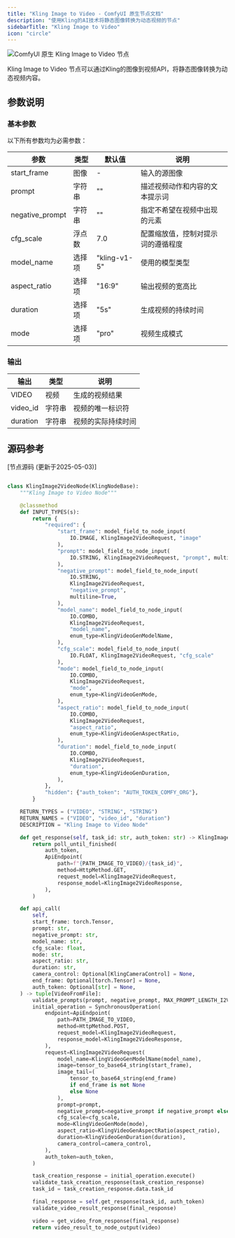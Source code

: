 ```yaml
---
title: "Kling Image to Video - ComfyUI 原生节点文档"
description: "使用Kling的AI技术将静态图像转换为动态视频的节点"
sidebarTitle: "Kling Image to Video"
icon: "circle"
---
```


![ComfyUI 原生 Kling Image to Video 节点](/images/built-in-nodes/api_nodes/kwai_vgi/kling-image-to-video.jpg)

Kling Image to Video 节点可以通过Kling的图像到视频API，将静态图像转换为动态视频内容。

## 参数说明
### 基本参数
以下所有参数均为必需参数：

| 参数            | 类型   | 默认值                  | 说明                               |
| --------------- | ------ | ----------------------- | ---------------------------------- |
| start_frame     | 图像   | -                       | 输入的源图像                       |
| prompt          | 字符串 | ""                      | 描述视频动作和内容的文本提示词     |
| negative_prompt | 字符串 | ""                      | 指定不希望在视频中出现的元素       |
| cfg_scale       | 浮点数 | 7.0                     | 配置缩放值，控制对提示词的遵循程度 |
| model_name      | 选择项 | "kling-v1-5"            | 使用的模型类型                     |
| aspect_ratio    | 选择项 | "16:9"                  | 输出视频的宽高比                   |
| duration        | 选择项 | "5s"                    | 生成视频的持续时间                 |
| mode            | 选择项 | "pro"                   | 视频生成模式                       |

### 输出

| 输出     | 类型   | 说明               |
| -------- | ------ | ------------------ |
| VIDEO    | 视频   | 生成的视频结果     |
| video_id | 字符串 | 视频的唯一标识符   |
| duration | 字符串 | 视频的实际持续时间 |

## 源码参考

[节点源码 (更新于2025-05-03)] 

```python

class KlingImage2VideoNode(KlingNodeBase):
    """Kling Image to Video Node"""

    @classmethod
    def INPUT_TYPES(s):
        return {
            "required": {
                "start_frame": model_field_to_node_input(
                    IO.IMAGE, KlingImage2VideoRequest, "image"
                ),
                "prompt": model_field_to_node_input(
                    IO.STRING, KlingImage2VideoRequest, "prompt", multiline=True
                ),
                "negative_prompt": model_field_to_node_input(
                    IO.STRING,
                    KlingImage2VideoRequest,
                    "negative_prompt",
                    multiline=True,
                ),
                "model_name": model_field_to_node_input(
                    IO.COMBO,
                    KlingImage2VideoRequest,
                    "model_name",
                    enum_type=KlingVideoGenModelName,
                ),
                "cfg_scale": model_field_to_node_input(
                    IO.FLOAT, KlingImage2VideoRequest, "cfg_scale"
                ),
                "mode": model_field_to_node_input(
                    IO.COMBO,
                    KlingImage2VideoRequest,
                    "mode",
                    enum_type=KlingVideoGenMode,
                ),
                "aspect_ratio": model_field_to_node_input(
                    IO.COMBO,
                    KlingImage2VideoRequest,
                    "aspect_ratio",
                    enum_type=KlingVideoGenAspectRatio,
                ),
                "duration": model_field_to_node_input(
                    IO.COMBO,
                    KlingImage2VideoRequest,
                    "duration",
                    enum_type=KlingVideoGenDuration,
                ),
            },
            "hidden": {"auth_token": "AUTH_TOKEN_COMFY_ORG"},
        }

    RETURN_TYPES = ("VIDEO", "STRING", "STRING")
    RETURN_NAMES = ("VIDEO", "video_id", "duration")
    DESCRIPTION = "Kling Image to Video Node"

    def get_response(self, task_id: str, auth_token: str) -> KlingImage2VideoResponse:
        return poll_until_finished(
            auth_token,
            ApiEndpoint(
                path=f"{PATH_IMAGE_TO_VIDEO}/{task_id}",
                method=HttpMethod.GET,
                request_model=KlingImage2VideoRequest,
                response_model=KlingImage2VideoResponse,
            ),
        )

    def api_call(
        self,
        start_frame: torch.Tensor,
        prompt: str,
        negative_prompt: str,
        model_name: str,
        cfg_scale: float,
        mode: str,
        aspect_ratio: str,
        duration: str,
        camera_control: Optional[KlingCameraControl] = None,
        end_frame: Optional[torch.Tensor] = None,
        auth_token: Optional[str] = None,
    ) -> tuple[VideoFromFile]:
        validate_prompts(prompt, negative_prompt, MAX_PROMPT_LENGTH_I2V)
        initial_operation = SynchronousOperation(
            endpoint=ApiEndpoint(
                path=PATH_IMAGE_TO_VIDEO,
                method=HttpMethod.POST,
                request_model=KlingImage2VideoRequest,
                response_model=KlingImage2VideoResponse,
            ),
            request=KlingImage2VideoRequest(
                model_name=KlingVideoGenModelName(model_name),
                image=tensor_to_base64_string(start_frame),
                image_tail=(
                    tensor_to_base64_string(end_frame)
                    if end_frame is not None
                    else None
                ),
                prompt=prompt,
                negative_prompt=negative_prompt if negative_prompt else None,
                cfg_scale=cfg_scale,
                mode=KlingVideoGenMode(mode),
                aspect_ratio=KlingVideoGenAspectRatio(aspect_ratio),
                duration=KlingVideoGenDuration(duration),
                camera_control=camera_control,
            ),
            auth_token=auth_token,
        )

        task_creation_response = initial_operation.execute()
        validate_task_creation_response(task_creation_response)
        task_id = task_creation_response.data.task_id

        final_response = self.get_response(task_id, auth_token)
        validate_video_result_response(final_response)

        video = get_video_from_response(final_response)
        return video_result_to_node_output(video)

```